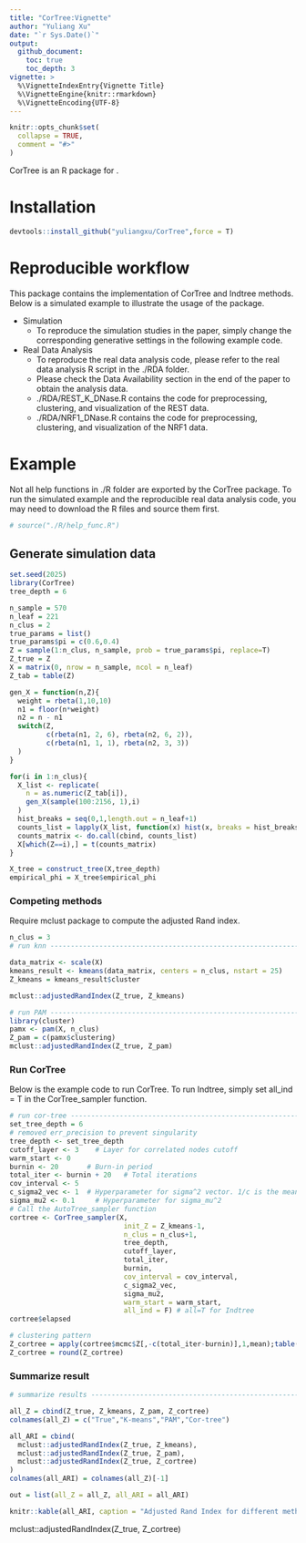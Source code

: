 ```yaml
---
title: "CorTree:Vignette"
author: "Yuliang Xu"
date: "`r Sys.Date()`"
output: 
  github_document:
    toc: true
    toc_depth: 3
vignette: >
  %\VignetteIndexEntry{Vignette Title}
  %\VignetteEngine{knitr::rmarkdown}
  %\VignetteEncoding{UTF-8}
---
```


```r
knitr::opts_chunk$set(
  collapse = TRUE,
  comment = "#>"
)

```

CorTree is an R package for \textit{A tree-based kernel for densities and its applications in clustering DNase-seq profiles}.

# Installation

```r
devtools::install_github("yuliangxu/CorTree",force = T)
```


# Reproducible workflow

This package contains the implementation of CorTree and Indtree methods. Below is a simulated example to illustrate the usage of the package.

* Simulation 
  * To reproduce the simulation studies in the paper, simply change the corresponding generative settings in the following example code.

* Real Data Analysis
  * To reproduce the real data analysis code, please refer to the real data analysis R script in the ./RDA folder.
  * Please check the Data Availability section in the end of the paper to obtain the analysis data.
  * ./RDA/REST_K_DNase.R contains the code for preprocessing, clustering, and visualization of the REST data.
  * ./RDA/NRF1_DNase.R contains the code for preprocessing, clustering, and visualization of the NRF1 data.

# Example

Not all help functions in ./R folder are exported by the CorTree package. To run the simulated example and the reproducible real data analysis code, you may need to download the R files and source them first.

```r

# source("./R/help_func.R")

```

## Generate simulation data

```r
set.seed(2025)
library(CorTree)
tree_depth = 6

n_sample = 570
n_leaf = 221
n_clus = 2
true_params = list()
true_params$pi = c(0.6,0.4)
Z = sample(1:n_clus, n_sample, prob = true_params$pi, replace=T)
Z_true = Z
X = matrix(0, nrow = n_sample, ncol = n_leaf)
Z_tab = table(Z)

gen_X = function(n,Z){
  weight = rbeta(1,10,10)
  n1 = floor(n*weight)
  n2 = n - n1
  switch(Z,
         c(rbeta(n1, 2, 6), rbeta(n2, 6, 2)),
         c(rbeta(n1, 1, 1), rbeta(n2, 3, 3)) 
  )
}

for(i in 1:n_clus){
  X_list <- replicate(
    n = as.numeric(Z_tab[i]),
    gen_X(sample(100:2156, 1),i)
  )
  hist_breaks = seq(0,1,length.out = n_leaf+1)
  counts_list = lapply(X_list, function(x) hist(x, breaks = hist_breaks, plot = FALSE)$counts)
  counts_matrix <- do.call(cbind, counts_list)
  X[which(Z==i),] = t(counts_matrix)
}

X_tree = construct_tree(X,tree_depth)
empirical_phi = X_tree$empirical_phi

```

### Competing methods

Require mclust package to compute the adjusted Rand index.

```r

n_clus = 3
# run knn ---------------------------------------------------------------------

data_matrix <- scale(X)
kmeans_result <- kmeans(data_matrix, centers = n_clus, nstart = 25)
Z_kmeans = kmeans_result$cluster

mclust::adjustedRandIndex(Z_true, Z_kmeans)

# run PAM ---------------------------------------------------------------
library(cluster)
pamx <- pam(X, n_clus)
Z_pam = c(pamx$clustering)
mclust::adjustedRandIndex(Z_true, Z_pam)

```


### Run CorTree

Below is the example code to run CorTree. To run Indtree, simply set all_ind = T in the CorTree_sampler function.

```r
# run cor-tree ----------------------------------------------------------
set_tree_depth = 6
# removed err_precision to prevent singularity
tree_depth <- set_tree_depth
cutoff_layer <- 3    # Layer for correlated nodes cutoff
warm_start <- 0
burnin <- 20       # Burn-in period
total_iter <- burnin + 20   # Total iterations
cov_interval <- 5
c_sigma2_vec <- 1  # Hyperparameter for sigma^2 vector. 1/c is the mean
sigma_mu2 <- 0.1     # Hyperparameter for sigma_mu^2
# Call the AutoTree_sampler function
cortree <- CorTree_sampler(X, 
                            init_Z = Z_kmeans-1,
                            n_clus = n_clus+1, 
                            tree_depth, 
                            cutoff_layer, 
                            total_iter, 
                            burnin, 
                            cov_interval = cov_interval,
                            c_sigma2_vec, 
                            sigma_mu2,
                            warm_start = warm_start,
                            all_ind = F) # all=T for Indtree
cortree$elapsed

# clustering pattern
Z_cortree = apply(cortree$mcmc$Z[,-c(total_iter-burnin)],1,mean);table(Z_cortree)
Z_cortree = round(Z_cortree)
```

### Summarize result

```r

# summarize results ----------------------------------------------------------

all_Z = cbind(Z_true, Z_kmeans, Z_pam, Z_cortree)
colnames(all_Z) = c("True","K-means","PAM","Cor-tree")

all_ARI = cbind(
  mclust::adjustedRandIndex(Z_true, Z_kmeans),
  mclust::adjustedRandIndex(Z_true, Z_pam),
  mclust::adjustedRandIndex(Z_true, Z_cortree)
)
colnames(all_ARI) = colnames(all_Z)[-1]

out = list(all_Z = all_Z, all_ARI = all_ARI)

knitr::kable(all_ARI, caption = "Adjusted Rand Index for different methods", digits=2)

```


mclust::adjustedRandIndex(Z_true, Z_cortree)
